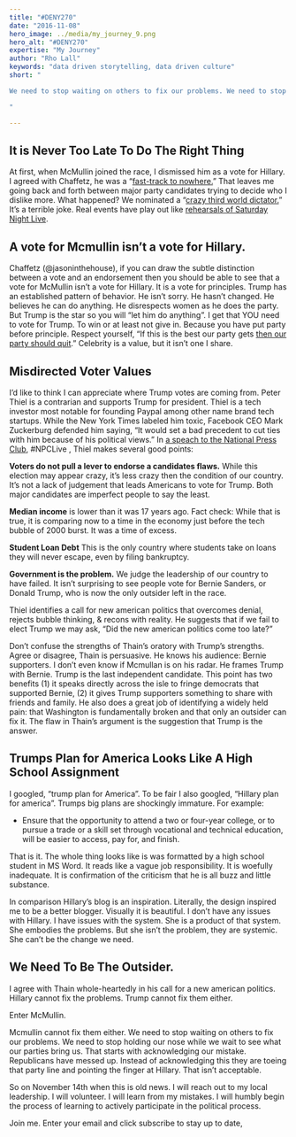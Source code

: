 ```yaml
---
title: "#DENY270"
date: "2016-11-08"
hero_image: ../media/my_journey_9.png
hero_alt: "#DENY270"
expertise: "My Journey"
author: "Rho Lall"
keywords: "data driven storytelling, data driven culture"
short: "

We need to stop waiting on others to fix our problems. We need to stop holding our nose while we wait to see what our parties bring us. We need to be the outsider in Washington.

"

---
```


## It is Never Too Late To Do The Right Thing

At first, when McMullin joined the race, I dismissed him as a vote for Hillary. I agreed with Chaffetz, he was a “[fast-track to nowhere.](http://www.cnn.com/2016/11/03/politics/jason-chaffetz-donald-trump-wolf-blitzer)” That leaves me going back and forth between major party candidates trying to decide who I dislike more. What happened? We nominated a “[crazy third world dictator.](http://media.mtvnservices.com/embed/mgid:arc:video:comedycentral.com:3b7e4684-ed01-11e0-aca6-0026b9414f30)” It’s a terrible joke. Real events have play out like [rehearsals of Saturday Night Live](https://youtu.be/mXLMR_fc38Q?t=30s).

## A vote for Mcmullin isn’t a vote for Hillary.

Chaffetz (@jasoninthehouse), if you can draw the subtle distinction between a vote and an endorsement then you should be able to see that a vote for McMullin isn’t a vote for Hillary. It is a vote for principles. Trump has an established pattern of behavior. He isn’t sorry. He hasn’t changed. He believes he can do anything. He disrespects women as he does the party. But Trump is the star so you will “let him do anything”. I get that YOU need to vote for Trump. To win or at least not give in. Because you have put party before principle. Respect yourself, “If this is the best our party gets [then our party should quit](https://youtu.be/Kbryz0mxuMY?t=2m58s).” Celebrity is a value, but it isn’t one I share.

## Misdirected Voter Values

I’d like to think I can appreciate where Trump votes are coming from. Peter Thiel is a contrarian and supports Trump for president. Thiel is a tech investor most notable for founding Paypal among other name brand tech startups. While the New York Times labeled him toxic, Facebook CEO Mark Zuckerburg defended him saying, “It would set a bad precedent to cut ties with him because of his political views.” In [a speach to the National Press Club](https://youtu.be/ob-LJqPQEJ4?t=2m44s), #NPCLive , Thiel makes several good points:

**Voters do not pull a lever to endorse a candidates flaws.** While this election may appear crazy, it’s less crazy then the condition of our country. It’s not a lack of judgement that leads Americans to vote for Trump. Both major candidates are imperfect people to say the least.

**Median income** is lower than it was 17 years ago. Fact check: While that is true, it is comparing now to a time in the economy just before the tech bubble of 2000 burst. It was a time of excess.

**Student Loan Debt** This is the only country where students take on loans they will never escape, even by filing bankruptcy.

**Government is the problem.** We judge the leadership of our country to have failed. It isn’t surprising to see people vote for Bernie Sanders, or Donald Trump, who is now the only outsider left in the race.

Thiel identifies a call for new american politics that overcomes denial, rejects bubble thinking, & recons with reality. He suggests that if we fail to elect Trump we may ask, “Did the new american politics come too late?”

Don’t confuse the strengths of Thain’s oratory with Trump’s strengths. Agree or disagree, Thain is persuasive. He knows his audience: Bernie supporters. I don’t even know if Mcmullan is on his radar. He frames Trump with Bernie. Trump is the last independent candidate. This point has two benefits (1) it speaks directly across the isle to fringe democrats that supported Bernie, (2) it gives Trump supporters something to share with friends and family. He also does a great job of identifying a widely held pain: that Washington is fundamentally broken and that only an outsider can fix it. The flaw in Thain’s argument is the suggestion that Trump is the answer.

## Trumps Plan for America Looks Like A High School Assignment

I googled, “trump plan for America”. To be fair I also googled, “Hillary plan for america”. Trumps big plans are shockingly immature. For example:

- Ensure that the opportunity to attend a two or four-year college, or to pursue a trade or a skill set through vocational and technical education, will be easier to access, pay for, and finish.

That is it. The whole thing looks like is was formatted by a high school student in MS Word. It reads like a vague job responsibility. It is woefully inadequate. It is confirmation of the criticism that he is all buzz and little substance.

In comparison Hillary’s blog is an inspiration. Literally, the design inspired me to be a better blogger. Visually it is beautiful. I don’t have any issues with Hillary. I have issues with the system. She is a product of that system. She embodies the problems. But she isn’t the problem, they are systemic. She can’t be the change we need.

## We Need To Be The Outsider.
I agree with Thain whole-heartedly in his call for a new american politics. Hillary cannot fix the problems. Trump cannot fix them either.

Enter McMullin.

Mcmullin cannot fix them either. We need to stop waiting on others to fix our problems. We need to stop holding our nose while we wait to see what our parties bring us. That starts with acknowledging our mistake. Republicans have messed up. Instead of acknowledging this they are toeing that party line and pointing the finger at Hillary. That isn’t acceptable.

So on November 14th when this is old news. I will reach out to my local leadership. I will volunteer. I will learn from my mistakes. I will humbly begin the process of learning to actively participate in the political process.

Join me. Enter your email and click subscribe to stay up to date,
